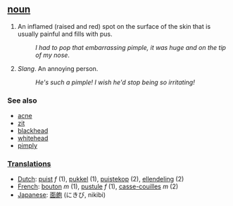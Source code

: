 == [[noun]] ==
#An inflamed (raised and red) spot on the surface of the skin that is usually painful and fills with pus.
#:''I had to pop that embarrassing pimple, it was huge and on the tip of my nose''.
#''Slang''. An annoying person.
#:''He's such a pimple! I wish he'd stop being so irritating!''

=== See also ===
*[[acne]]
*[[zit]]
*[[blackhead]]
*[[whitehead]]
*[[pimply]]

===[[Translation]]s===

*[[Dutch]]: [[puist]] ''f'' (1), [[pukkel]] (1), [[puistekop]] (2), [[ellendeling]] (2)
*[[French]]: [[bouton]] ''m'' (1), [[pustule]] ''f'' (1), [[casse-couilles]] ''m'' (2)
*[[Japanese]]: [[面皰]] (にきび, nikibi)